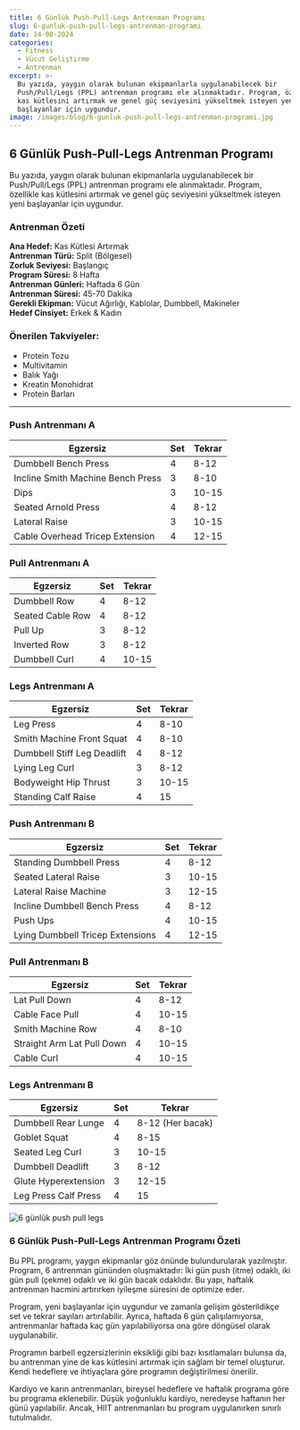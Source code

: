```yaml
---
title: 6 Günlük Push-Pull-Legs Antrenman Programı
slug: 6-gunluk-push-pull-legs-antrenman-programi
date: 14-08-2024
categories:
  - Fitness
  - Vücut Geliştirme
  - Antrenman
excerpt: >-
  Bu yazıda, yaygın olarak bulunan ekipmanlarla uygulanabilecek bir
  Push/Pull/Legs (PPL) antrenman programı ele alınmaktadır. Program, özellikle
  kas kütlesini artırmak ve genel güç seviyesini yükseltmek isteyen yeni
  başlayanlar için uygundur.
image: /images/blog/6-gunluk-push-pull-legs-antrenman-programi.jpg
---
```


## 6 Günlük Push-Pull-Legs Antrenman Programı

Bu yazıda, yaygın olarak bulunan ekipmanlarla uygulanabilecek bir Push/Pull/Legs (PPL) antrenman programı ele alınmaktadır. Program, özellikle kas kütlesini artırmak ve genel güç seviyesini yükseltmek isteyen yeni başlayanlar için uygundur.

### Antrenman Özeti

**Ana Hedef:** Kas Kütlesi Artırmak  
**Antrenman Türü:** Split (Bölgesel)  
**Zorluk Seviyesi:** Başlangıç  
**Program Süresi:** 8 Hafta  
**Antrenman Günleri:** Haftada 6 Gün  
**Antrenman Süresi:** 45-70 Dakika  
**Gerekli Ekipman:** Vücut Ağırlığı, Kablolar, Dumbbell, Makineler  
**Hedef Cinsiyet:** Erkek & Kadın  

### Önerilen Takviyeler:

- Protein Tozu
- Multivitamin
- Balık Yağı
- Kreatin Monohidrat
- Protein Barları

---

### Push Antrenmanı A

<table className="prose w-full table-auto text-left border-collapse border border-gray-200 dark:border-gray-600">
  <thead className="bg-gray-200 dark:bg-gray-700">
    <tr>
      <th className="border px-4 py-2 dark:border-gray-600 text-black dark:text-white">Egzersiz</th>
      <th className="border px-4 py-2 dark:border-gray-600 text-black dark:text-white">Set</th>
      <th className="border px-4 py-2 dark:border-gray-600 text-black dark:text-white">Tekrar</th>
    </tr>
  </thead>
  <tbody>
    <tr className="bg-gray-100 dark:bg-gray-800">
      <td className="border px-4 py-2 dark:border-gray-600">Dumbbell Bench Press</td>
      <td className="border px-4 py-2 dark:border-gray-600">4</td>
      <td className="border px-4 py-2 dark:border-gray-600">8-12</td>
    </tr>
    <tr>
      <td className="border px-4 py-2 dark:border-gray-600">Incline Smith Machine Bench Press</td>
      <td className="border px-4 py-2 dark:border-gray-600">3</td>
      <td className="border px-4 py-2 dark:border-gray-600">8-10</td>
    </tr>
    <tr className="bg-gray-100 dark:bg-gray-800">
      <td className="border px-4 py-2 dark:border-gray-600">Dips</td>
      <td className="border px-4 py-2 dark:border-gray-600">3</td>
      <td className="border px-4 py-2 dark:border-gray-600">10-15</td>
    </tr>
    <tr>
      <td className="border px-4 py-2 dark:border-gray-600">Seated Arnold Press</td>
      <td className="border px-4 py-2 dark:border-gray-600">4</td>
      <td className="border px-4 py-2 dark:border-gray-600">8-12</td>
    </tr>
    <tr className="bg-gray-100 dark:bg-gray-800">
      <td className="border px-4 py-2 dark:border-gray-600">Lateral Raise</td>
      <td className="border px-4 py-2 dark:border-gray-600">3</td>
      <td className="border px-4 py-2 dark:border-gray-600">10-15</td>
    </tr>
    <tr>
      <td className="border px-4 py-2 dark:border-gray-600">Cable Overhead Tricep Extension</td>
      <td className="border px-4 py-2 dark:border-gray-600">4</td>
      <td className="border px-4 py-2 dark:border-gray-600">12-15</td>
    </tr>
  </tbody>
</table>

### Pull Antrenmanı A

<table className="prose w-full table-auto text-left border-collapse border border-gray-200 dark:border-gray-600">
  <thead className="bg-gray-200 dark:bg-gray-700">
    <tr>
      <th className="border px-4 py-2 dark:border-gray-600 text-black dark:text-white">Egzersiz</th>
      <th className="border px-4 py-2 dark:border-gray-600 text-black dark:text-white">Set</th>
      <th className="border px-4 py-2 dark:border-gray-600 text-black dark:text-white">Tekrar</th>
    </tr>
  </thead>
  <tbody>
    <tr className="bg-gray-100 dark:bg-gray-800">
      <td className="border px-4 py-2 dark:border-gray-600">Dumbbell Row</td>
      <td className="border px-4 py-2 dark:border-gray-600">4</td>
      <td className="border px-4 py-2 dark:border-gray-600">8-12</td>
    </tr>
    <tr>
      <td className="border px-4 py-2 dark:border-gray-600">Seated Cable Row</td>
      <td className="border px-4 py-2 dark:border-gray-600">4</td>
      <td className="border px-4 py-2 dark:border-gray-600">8-12</td>
    </tr>
    <tr className="bg-gray-100 dark:bg-gray-800">
      <td className="border px-4 py-2 dark:border-gray-600">Pull Up</td>
      <td className="border px-4 py-2 dark:border-gray-600">3</td>
      <td className="border px-4 py-2 dark:border-gray-600">8-12</td>
    </tr>
    <tr>
      <td className="border px-4 py-2 dark:border-gray-600">Inverted Row</td>
      <td className="border px-4 py-2 dark:border-gray-600">3</td>
      <td className="border px-4 py-2 dark:border-gray-600">8-12</td>
    </tr>
    <tr className="bg-gray-100 dark:bg-gray-800">
      <td className="border px-4 py-2 dark:border-gray-600">Dumbbell Curl</td>
      <td className="border px-4 py-2 dark:border-gray-600">4</td>
      <td className="border px-4 py-2 dark:border-gray-600">10-15</td>
    </tr>
  </tbody>
</table>

### Legs Antrenmanı A

<table className="prose w-full table-auto text-left border-collapse border border-gray-200 dark:border-gray-600">
  <thead className="bg-gray-200 dark:bg-gray-700">
    <tr>
      <th className="border px-4 py-2 dark:border-gray-600 text-black dark:text-white">Egzersiz</th>
      <th className="border px-4 py-2 dark:border-gray-600 text-black dark:text-white">Set</th>
      <th className="border px-4 py-2 dark:border-gray-600 text-black dark:text-white">Tekrar</th>
    </tr>
  </thead>
  <tbody>
    <tr className="bg-gray-100 dark:bg-gray-800">
      <td className="border px-4 py-2 dark:border-gray-600">Leg Press</td>
      <td className="border px-4 py-2 dark:border-gray-600">4</td>
      <td className="border px-4 py-2 dark:border-gray-600">8-10</td>
    </tr>
    <tr>
      <td className="border px-4 py-2 dark:border-gray-600">Smith Machine Front Squat</td>
      <td className="border px-4 py-2 dark:border-gray-600">4</td>
      <td className="border px-4 py-2 dark:border-gray-600">8-10</td>
    </tr>
    <tr className="bg-gray-100 dark:bg-gray-800">
      <td className="border px-4 py-2 dark:border-gray-600">Dumbbell Stiff Leg Deadlift</td>
      <td className="border px-4 py-2 dark:border-gray-600">4</td>
      <td className="border px-4 py-2 dark:border-gray-600">8-12</td>
    </tr>
    <tr>
      <td className="border px-4 py-2 dark:border-gray-600">Lying Leg Curl</td>
      <td className="border px-4 py-2 dark:border-gray-600">3</td>
      <td className="border px-4 py-2 dark:border-gray-600">8-12</td>
    </tr>
    <tr className="bg-gray-100 dark:bg-gray-800">
      <td className="border px-4 py-2 dark:border-gray-600">Bodyweight Hip Thrust</td>
      <td className="border px-4 py-2 dark:border-gray-600">3</td>
      <td className="border px-4 py-2 dark:border-gray-600">10-15</td>
    </tr>
    <tr>
      <td className="border px-4 py-2 dark:border-gray-600">Standing Calf Raise</td>
      <td className="border px-4 py-2 dark:border-gray-600">4</td>
      <td className="border px-4 py-2 dark:border-gray-600">15</td>
    </tr>
  </tbody>
</table>

### Push Antrenmanı B

<table className="prose w-full table-auto text-left border-collapse border border-gray-200 dark:border-gray-600">
  <thead className="bg-gray-200 dark:bg-gray-700">
    <tr>
      <th className="border px-4 py-2 dark:border-gray-600 text-black dark:text-white">Egzersiz</th>
      <th className="border px-4 py-2 dark:border-gray-600 text-black dark:text-white">Set</th>
      <th className="border px-4 py-2 dark:border-gray-600 text-black dark:text-white">Tekrar</th>
    </tr>
  </thead>
  <tbody>
    <tr className="bg-gray-100 dark:bg-gray-800">
      <td className="border px-4 py-2 dark:border-gray-600">Standing Dumbbell Press</td>
      <td className="border px-4 py-2 dark:border-gray-600">4</td>
      <td className="border px-4 py-2 dark:border-gray-600">8-12</td>
    </tr>
    <tr>
      <td className="border px-4 py-2 dark:border-gray-600">Seated Lateral Raise</td>
      <td className="border px-4 py-2 dark:border-gray-600">3</td>
      <td className="border px-4 py-2 dark:border-gray-600">10-15</td>
    </tr>
    <tr className="bg-gray-100 dark:bg-gray-800">
      <td className="border px-4 py-2 dark:border-gray-600">Lateral Raise Machine</td>
      <td className="border px-4 py-2 dark:border-gray-600">3</td>
      <td className="border px-4 py-2 dark:border-gray-600">12-15</td>
    </tr>
    <tr>
      <td className="border px-4 py-2 dark:border-gray-600">Incline Dumbbell Bench Press</td>
      <td className="border px-4 py-2 dark:border-gray-600">4</td>
      <td className="border px-4 py-2 dark:border-gray-600">8-12</td>
    </tr>
    <tr className="bg-gray-100 dark:bg-gray-800">
      <td className="border px-4 py-2 dark:border-gray-600">Push Ups</td>
      <td className="border px-4 py-2 dark:border-gray-600">4</td>
      <td className="border px-4 py-2 dark:border-gray-600">10-15</td>
    </tr>
    <tr>
      <td className="border px-4 py-2 dark:border-gray-600">Lying Dumbbell Tricep Extensions</td>
      <td className="border px-4 py-2 dark:border-gray-600">4</td>
      <td className="border px-4 py-2 dark:border-gray-600">12-15</td>
    </tr>
  </tbody>
</table>

### Pull Antrenmanı B

<table className="prose w-full table-auto text-left border-collapse border border-gray-200 dark:border-gray-600">
  <thead className="bg-gray-200 dark:bg-gray-700">
    <tr>
      <th className="border px-4 py-2 dark:border-gray-600 text-black dark:text-white">Egzersiz</th>
      <th className="border px-4 py-2 dark:border-gray-600 text-black dark:text-white">Set</th>
      <th className="border px-4 py-2 dark:border-gray-600 text-black dark:text-white">Tekrar</th>
    </tr>
  </thead>
  <tbody>
    <tr className="bg-gray-100 dark:bg-gray-800">
      <td className="border px-4 py-2 dark:border-gray-600">Lat Pull Down</td>
      <td className="border px-4 py-2 dark:border-gray-600">4</td>
      <td className="border px-4 py-2 dark:border-gray-600">8-12</td>
    </tr>
    <tr>
      <td className="border px-4 py-2 dark:border-gray-600">Cable Face Pull</td>
      <td className="border px-4 py-2 dark:border-gray-600">4</td>
      <td className="border px-4 py-2 dark:border-gray-600">10-15</td>
    </tr>
    <tr className="bg-gray-100 dark:bg-gray-800">
      <td className="border px-4 py-2 dark:border-gray-600">Smith Machine Row</td>
      <td className="border px-4 py-2 dark:border-gray-600">4</td>
      <td className="border px-4 py-2 dark:border-gray-600">8-10</td>
    </tr>
    <tr>
      <td className="border px-4 py-2 dark:border-gray-600">Straight Arm Lat Pull Down</td>
      <td className="border px-4 py-2 dark:border-gray-600">4</td>
      <td className="border px-4 py-2 dark:border-gray-600">10-15</td>
    </tr>
    <tr>
      <td className="border px-4 py-2 dark:border-gray-600">Cable Curl</td>
      <td className="border px-4 py-2 dark:border-gray-600">4</td>
      <td className="border px-4 py-2 dark:border-gray-600">10-15</td>
    </tr>
  </tbody>
</table>

### Legs Antrenmanı B

<table className="prose w-full table-auto text-left border-collapse border border-gray-200 dark:border-gray-600">
  <thead className="bg-gray-200 dark:bg-gray-700">
    <tr>
      <th className="border px-4 py-2 dark:border-gray-600 text-black dark:text-white">Egzersiz</th>
      <th className="border px-4 py-2 dark:border-gray-600 text-black dark:text-white">Set</th>
      <th className="border px-4 py-2 dark:border-gray-600 text-black dark:text-white">Tekrar</th>
    </tr>
  </thead>
  <tbody>
    <tr className="bg-gray-100 dark:bg-gray-800">
      <td className="border px-4 py-2 dark:border-gray-600">Dumbbell Rear Lunge</td>
      <td className="border px-4 py-2 dark:border-gray-600">4</td>
      <td className="border px-4 py-2 dark:border-gray-600">8-12 (Her bacak)</td>
    </tr>
    <tr>
      <td className="border px-4 py-2 dark:border-gray-600">Goblet Squat</td>
      <td className="border px-4 py-2 dark:border-gray-600">4</td>
      <td className="border px-4 py-2 dark:border-gray-600">8-15</td>
    </tr>
    <tr className="bg-gray-100 dark:bg-gray-800">
      <td className="border px-4 py-2 dark:border-gray-600">Seated Leg Curl</td>
      <td className="border px-4 py-2 dark:border-gray-600">3</td>
      <td className="border px-4 py-2 dark:border-gray-600">10-15</td>
    </tr>
    <tr>
      <td className="border px-4 py-2 dark:border-gray-600">Dumbbell Deadlift</td>
      <td className="border px-4 py-2 dark:border-gray-600">3</td>
      <td className="border px-4 py-2 dark:border-gray-600">8-12</td>
    </tr>
    <tr>
      <td className="border px-4 py-2 dark:border-gray-600">Glute Hyperextension</td>
      <td className="border px-4 py-2 dark:border-gray-600">3</td>
      <td className="border px-4 py-2 dark:border-gray-600">12-15</td>
    </tr>
    <tr>
      <td className="border px-4 py-2 dark:border-gray-600">Leg Press Calf Press</td>
      <td className="border px-4 py-2 dark:border-gray-600">4</td>
      <td className="border px-4 py-2 dark:border-gray-600">15</td>
    </tr>
  </tbody>
</table>
<img src="/images/blog/ppl.jpg" alt="6 günlük push pull legs" classNameName="w-full" />

### 6 Günlük Push-Pull-Legs Antrenman Programı Özeti

Bu PPL programı, yaygın ekipmanlar göz önünde bulundurularak yazılmıştır. Program, 6 antrenman gününden oluşmaktadır: İki gün push (itme) odaklı, iki gün pull (çekme) odaklı ve iki gün bacak odaklıdır. Bu yapı, haftalık antrenman hacmini artırırken iyileşme süresini de optimize eder.

Program, yeni başlayanlar için uygundur ve zamanla gelişim gösterildikçe set ve tekrar sayıları artırılabilir. Ayrıca, haftada 6 gün çalışılamıyorsa, antrenmanlar haftada kaç gün yapılabiliyorsa ona göre döngüsel olarak uygulanabilir.

Programın barbell egzersizlerinin eksikliği gibi bazı kısıtlamaları bulunsa da, bu antrenman yine de kas kütlesini artırmak için sağlam bir temel oluşturur. Kendi hedeflere ve ihtiyaçlara göre programın değiştirilmesi önerilir.

Kardiyo ve karın antrenmanları, bireysel hedeflere ve haftalık programa göre bu programa eklenebilir. Düşük yoğunluklu kardiyo, neredeyse haftanın her günü yapılabilir. Ancak, HIIT antrenmanları bu program uygulanırken sınırlı tutulmalıdır.
